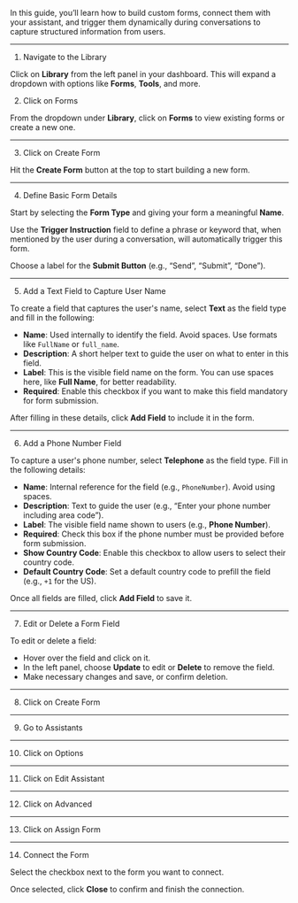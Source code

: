 In this guide, you’ll learn how to build custom forms, connect them with your assistant, and trigger them dynamically during conversations to capture structured information from users.

---
1.  Navigate to the Library

Click on **Library** from the left panel in your dashboard. This will expand a dropdown with options like **Forms**, **Tools**, and more.

2.  Click on Forms

From the dropdown under **Library**, click on **Forms** to view existing forms or create a new one.

---

3.  Click on Create Form

Hit the **Create Form** button at the top to start building a new form.

---

4.  Define Basic Form Details

Start by selecting the **Form Type** and giving your form a meaningful **Name**.

Use the **Trigger Instruction** field to define a phrase or keyword that, when mentioned by the user during a conversation, will automatically trigger this form.

Choose a label for the **Submit Button** (e.g., “Send”, “Submit”, “Done”).

---

5.  Add a Text Field to Capture User Name

To create a field that captures the user's name, select **Text** as the field type and fill in the following:

- **Name**: Used internally to identify the field. Avoid spaces. Use formats like `FullName` or `full_name`.
- **Description**: A short helper text to guide the user on what to enter in this field.
- **Label**: This is the visible field name on the form. You can use spaces here, like **Full Name**, for better readability.
- **Required**: Enable this checkbox if you want to make this field mandatory for form submission.

After filling in these details, click **Add Field** to include it in the form.

---

6.  Add a Phone Number Field

To capture a user's phone number, select **Telephone** as the field type. Fill in the following details:

- **Name**: Internal reference for the field (e.g., `PhoneNumber`). Avoid using spaces.
- **Description**: Text to guide the user (e.g., “Enter your phone number including area code”).
- **Label**: The visible field name shown to users (e.g., **Phone Number**).
- **Required**: Check this box if the phone number must be provided before form submission.
- **Show Country Code**: Enable this checkbox to allow users to select their country code.
- **Default Country Code**: Set a default country code to prefill the field (e.g., `+1` for the US).

Once all fields are filled, click **Add Field** to save it.

---

7.  Edit or Delete a Form Field

To edit or delete a field:

- Hover over the field and click on it.
- In the left panel, choose **Update** to edit or **Delete** to remove the field.
- Make necessary changes and save, or confirm deletion.

---

8.  Click on Create Form

---

9.  Go to Assistants

---

10. Click on Options

---

11.  Click on Edit Assistant

---

12.  Click on Advanced

---

13.  Click on Assign Form

---

14.  Connect the Form

Select the checkbox next to the form you want to connect.

Once selected, click **Close** to confirm and finish the connection.
